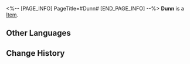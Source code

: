 <%-- [PAGE_INFO]
PageTitle=#Dunn#
[END_PAGE_INFO] --%>
{{Item Infobox
|id          = 250114
|image       = Item Dunn.png
|type        = 
|invCategory = 
|rarity      = 4
|effect      = 
|description = 
}}
'''Dunn''' is a [[Item]].

==Other Languages==
{{Other Languages
|en   = Dunn
|zhs  = 邓恩
|zht  = 鄧恩
|ja   = ダン
|ko   = 던
|es   = Dunn
|fr   = Dunn
|ru   = Данн
|th   = Dunn
|vi   = Dunn
|de   = Dunn
|id   = Dunn
|pt   = Dunn
}}

==Change History==
{{Change History|1.1}}